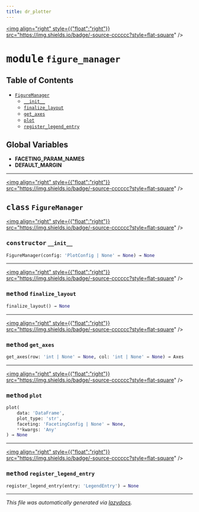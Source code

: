 ```yaml
---
title: dr_plotter
---
```


<a href="https://github.com/drothermel/%24%7BREPO%7D/blob/main/src/dr_plotter/figure_manager.py"><img align="right" style={{"float":"right"}} src="https://img.shields.io/badge/-source-cccccc?style=flat-square" /></a>

# <kbd>module</kbd> `figure_manager`



## Table of Contents
- [`FigureManager`](./dr_plotter.figure_manager#class-figuremanager)
	- [`__init__`](./dr_plotter.figure_manager#constructor---init--)
	- [`finalize_layout`](./dr_plotter.figure_manager#method-finalize-layout)
	- [`get_axes`](./dr_plotter.figure_manager#method-get-axes)
	- [`plot`](./dr_plotter.figure_manager#method-plot)
	- [`register_legend_entry`](./dr_plotter.figure_manager#method-register-legend-entry)


**Global Variables**
---------------
- **FACETING_PARAM_NAMES**
- **DEFAULT_MARGIN**


---

<a href="https://github.com/drothermel/%24%7BREPO%7D/blob/main/src/dr_plotter/figure_manager.py#L39"><img align="right" style={{"float":"right"}} src="https://img.shields.io/badge/-source-cccccc?style=flat-square" /></a>

## <kbd>class</kbd> `FigureManager`



<a href="https://github.com/drothermel/%24%7BREPO%7D/blob/main/src/dr_plotter/figure_manager.py#L40"><img align="right" style={{"float":"right"}} src="https://img.shields.io/badge/-source-cccccc?style=flat-square" /></a>

### <kbd>constructor</kbd> `__init__`

```python
FigureManager(config: 'PlotConfig | None' = None) → None
```







---

<a href="https://github.com/drothermel/%24%7BREPO%7D/blob/main/src/dr_plotter/figure_manager.py#L93"><img align="right" style={{"float":"right"}} src="https://img.shields.io/badge/-source-cccccc?style=flat-square" /></a>

### <kbd>method</kbd> `finalize_layout`

```python
finalize_layout() → None
```




---

<a href="https://github.com/drothermel/%24%7BREPO%7D/blob/main/src/dr_plotter/figure_manager.py#L195"><img align="right" style={{"float":"right"}} src="https://img.shields.io/badge/-source-cccccc?style=flat-square" /></a>

### <kbd>method</kbd> `get_axes`

```python
get_axes(row: 'int | None' = None, col: 'int | None' = None) → Axes
```




---

<a href="https://github.com/drothermel/%24%7BREPO%7D/blob/main/src/dr_plotter/figure_manager.py#L248"><img align="right" style={{"float":"right"}} src="https://img.shields.io/badge/-source-cccccc?style=flat-square" /></a>

### <kbd>method</kbd> `plot`

```python
plot(
    data: 'DataFrame',
    plot_type: 'str',
    faceting: 'FacetingConfig | None' = None,
    **kwargs: 'Any'
) → None
```




---

<a href="https://github.com/drothermel/%24%7BREPO%7D/blob/main/src/dr_plotter/figure_manager.py#L90"><img align="right" style={{"float":"right"}} src="https://img.shields.io/badge/-source-cccccc?style=flat-square" /></a>

### <kbd>method</kbd> `register_legend_entry`

```python
register_legend_entry(entry: 'LegendEntry') → None
```







---

_This file was automatically generated via [lazydocs](https://github.com/ml-tooling/lazydocs)._

